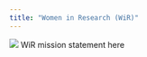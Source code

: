 ```yaml
---
title: "Women in Research (WiR)"
---
```


![](wir_logo.png)
WiR mission statement here

<!-- --- -->
<!-- #### Contact -->

<!-- pamela dot fuhrmeister at uni hyphen potsdam dot de   -->
<!-- pamfuhrmeister at gmail dot com -->
